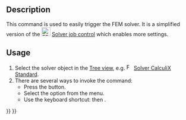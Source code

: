 <languages/>

{{Docnav
|[[FEM_SolverControl|Solver job control]]
|[[FEM_ResultsPurge|Purge results]]
|[[FEM_Workbench|FEM]]
|IconL=FEM_SolverControl.svg
|IconR=FEM_ResultsPurge.svg
|IconC=Workbench_FEM.svg
}}

{{GuiCommand
|Name=FEM SolverRun
|MenuLocation=Solve → Run solver calculations
|Workbenches=[[FEM_Workbench|FEM]]
|Shortcut={{KEY|S}} {{KEY|R}}
|SeeAlso=[[FEM_SolverControl|FEM Solver job control]]
}}

==Description==

This command is used to easily trigger the FEM solver. It is a simplified version of the [[Image:FEM_SolverControl.svg|24px]] [[FEM_SolverControl|Solver job control]] which enables more settings.

==Usage==

# Select the solver object in the [[Tree_view|Tree view]], e.g. [[Image:FEM_SolverCalculixCxxtools.svg|16px]] [[FEM_SolverCalculixCxxtools|Solver CalculiX Standard]].
# There are several ways to invoke the command:
#* Press the {{Button|[[Image:FEM_SolverRun.svg|16px]] [[FEM_SolverRun|Run solver calculations]]}} button.
#* Select the {{MenuCommand|Solve → [[Image:FEM_SolverRun.svg|16px]] Run solver calculations}} option from the menu.
#* Use the keyboard shortcut: {{KEY|S}} then {{KEY|R}}.

{{Docnav
|[[FEM_SolverControl|Solver job control]]
|[[FEM_ResultsPurge|Purge results]]
|[[FEM_Workbench|FEM]]
|IconL=FEM_SolverControl.svg
|IconR=FEM_ResultsPurge.svg
|IconC=Workbench_FEM.svg
}}

{{FEM Tools navi{{#translation:}}}}
{{Userdocnavi{{#translation:}}}}